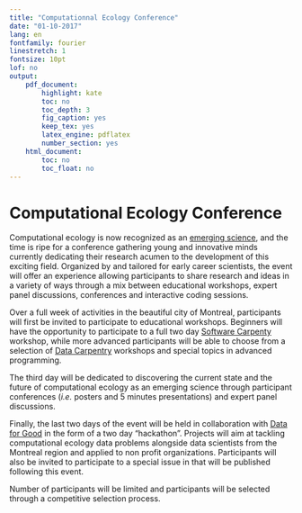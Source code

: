 ```yaml
---
title: "Computationnal Ecology Conference"
date: "01-10-2017"
lang: en
fontfamily: fourier
linestretch: 1
fontsize: 10pt
lof: no
output:
    pdf_document:
        highlight: kate
        toc: no
        toc_depth: 3
        fig_caption: yes
        keep_tex: yes
        latex_engine: pdflatex
        number_section: yes
    html_document:
        toc: no
        toc_float: no
---
```


<!--
setwd('/users/davidbeauchesne/dropbox/phd/compecolsoc/compecolsoc2018')
rmarkdown::render('./eventDescription/CEC2018.rmd', 'html_document')
-->


# Computational Ecology Conference

Computational ecology is now recognized as an [emerging science](http://rsfs.royalsocietypublishing.org/content/2/2/241), and the time is ripe for a conference gathering young and innovative minds currently dedicating their research acumen to the development of this exciting field. Organized by and tailored for early career scientists, the event will offer an experience allowing participants to share research and ideas in a variety of ways through a mix between educational workshops, expert panel discussions, conferences and interactive coding sessions.

Over a full week of activities in the beautiful city of Montreal, participants will first be invited to participate to educational workshops. Beginners will have the opportunity to participate to a full two day [Software Carpenty](https://software-carpentry.org/) workshop, while more advanced participants will be able to choose from a selection of [Data Carpentry](http://www.datacarpentry.org/) workshops and special topics in advanced programming.

The third day will be dedicated to discovering the current state and the future of computational ecology as an emerging science through participant conferences (*i.e.* posters and 5 minutes presentations) and expert panel discussions.

Finally, the last two days of the event will be held in collaboration with [Data for Good](https://www.meetup.com/DataforGood-Montreal/?_cookie-check=FowCtx-gNWyZzv7X) in the form of a two day "hackathon". Projects will aim at tackling computational ecology data problems alongside data scientists from the Montreal region and applied to non profit organizations. Participants will also be invited to participate to a special issue in <!-- PLoS ONE Computational Biology? --> that will be published following this event.

Number of participants will be limited <!-- to 50 participants --> and participants will be selected through a competitive selection process. <!-- makes sense? -->



<!-- https://pdfs.semanticscholar.org/b748/3188ed47ff57ed41ee7fab0628110d40d5fe.pdf -->
